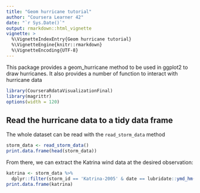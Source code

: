 ```yaml
---
title: "Geom hurricane tutorial"
author: "Coursera Learner 42"
date: "`r Sys.Date()`"
output: rmarkdown::html_vignette
vignette: >
  %\VignetteIndexEntry{Geom hurricane tutorial}
  %\VignetteEngine{knitr::rmarkdown}
  %\VignetteEncoding{UTF-8}
---
```


This package provides a geom_hurricane method to be used in ggplot2 to draw hurricanes. It also provides a number of function to interact with hurricane data

```r
library(CourseraRdataVisualizationFinal)
library(magrittr)
options(width = 120)
```

## Read the hurricane data to a tidy data frame

The whole dataset can be read with the `read_storm_data` method

```r
storm_data <- read_storm_data()
print.data.frame(head(storm_data))
```

From there, we can extract the Katrina wind data at the desired observation:

```r
katrina <- storm_data %>%
  dplyr::filter(storm_id == 'Katrina-2005' & date == lubridate::ymd_hm("2005-08-29 12:00"))
print.data.frame(katrina)
```
